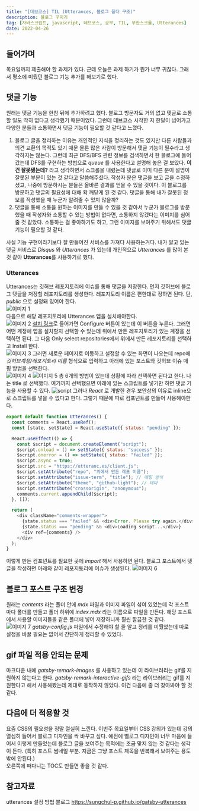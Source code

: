 ```yaml
---
title: "[데브코스] TIL (Utterances, 블로그 폴더 구조)"
description: 블로그 꾸미기
tag: [자바스크립트, javascript, 데브코스, 공부, TIL, 무한스크롤, Utterances]
date: 2022-04-26
---
```


## 들어가며

목요일까지 제출해야 할 과제가 있다. 근데 오늘은 과제 하기가 뭔가 너무 귀찮다. 그래서 평소에 미뤘던 블로그 기능 추가를 해보기로 했다.

## 댓글 기능

원래는 댓글 기능을 한참 뒤에 추가하려고 했다. 블로그 방문자도 거의 없고 댓글로 소통할 일도 딱히 없다고 생각했기 때문이었다. 그런데 데브코스 시작한 지 한달이 넘어가고 다양한 분들과 소통하면서 댓글 기능이 필요할 것 같다고 느꼈다.

1. 블로그 글을 정리하는 이유는 개인적인 지식을 정리하는 것도 있지만 다른 사람들과 의견 교환의 목적도 있기 때문
   물론 많은 사람이 방문해서 댓글 기능이 필수라고 생각하지는 않는다. 그런데 최근 DFS/BFS 관련 정보를 검색하면서 한 블로그에 들어갔는데 DFS를 구현하는 방법으로 _queue_ 를 사용한다고 설명해 놓은 걸 보았다. **이건 잘못됐는데?** 라고 생각하면서 스크롤을 내렸는데 댓글로 이미 다른 분이 설명이 잘못된 부분이 있는 것 같다고 말씀해주셨다. 작성자 분은 댓글을 보고 글을 수정하셨고, 나중에 방문하시는 분들은 올바른 결과를 얻을 수 있을 것이다. 이 블로그를 방문하고 댓글의 필요성에 대해 확 깨닫게 된 것 같다. 댓글을 통해 내가 잘못된 정보를 작성했을 때 누군가 알려줄 수 있지 않을까?
2. 댓글을 통해 소통을 원하는 이미지를 만들 수 있을 것 같아서
   누군가 블로그를 방문했을 때 작성자와 소통할 수 있는 방법이 없다면, 소통하지 않겠다는 이미지를 심어줄 것 같았다. 소통하는 걸 좋아하기도 하고, 그런 이미지를 보여주기 위해서도 댓글 기능이 필요할 것 같다.

사실 기능 구현이라기보다 잘 만들어진 서비스를 가져다 사용하는거다. 내가 알고 있는 댓글 서비스로 _Disqus_ 와 _Utterances_ 가 있는데 개인적으로 _Utterances_ 를 많이 본 것 같아 **Utterances**를 사용하기로 했다.

### Utterances

Utterances는 깃허브 레포지토리에 이슈를 통해 댓글을 저장한다. 먼저 깃허브에 블로그 댓글을 저장할 레포지토리를 생성한다. 레포지토리 이름은 편한대로 정하면 된다. 단, _public_ 으로 설정돼 있어야 한다.  
![이미지 1](./utterances-1.png)  
다음으로 해당 레포지토리에 Utterances 앱을 설치해야한다.  
![이미지 2](./utterances-install-1.png)
[설치 링크](https://github.com/apps/utterances)로 들어가면 Configure 버튼이 있는데 이 버튼을 누른다. 그러면 어떤 계정에 앱을 설치할지 선택할 수 있는데 위에서 만든 레포지토리가 있는 계정을 선택하면 된다. 그 다음 Only select repositories에서 위에서 만든 레포지토리를 선택하고 Install 한다.  
![이미지 3](./utterances-2.png)
그러면 새로운 페이지로 이동하고 설정할 수 있는 화면이 나오는데 repo에 _깃허브계정/레포지토리 이름_ 형식으로 입력하고 아래에 있는 포스트와 깃허브 이슈 매핑 방법을 선택한다.  
![이미지 4](./utterances-3.png)
![이미지 5](./utterances-4.png)
총 6개의 방법이 있는데 상황에 따라 선택하면 된다고 한다. 나는 title 로 선택했다. 여기까지 선택했으면 아래에 있는 스크립트를 넣기만 하면 댓글 기능을 사용할 수 있다.
![script](./utterances-script.png)
그러나 _React_ 로 개발한 경우 보안상의 이유로 inline으로 스크립트를 넣을 수 없다고 한다. 그렇기 때문에 따로 컴포넌트를 만들어 사용해야한다.

```javascript
export default function Utterances() {
  const comments = React.useRef();
  const [state, setState] = React.useState({ status: "pending" });

  React.useEffect(() => {
    const $script = document.createElement("script");
    $script.onload = () => setState({ status: "success" });
    $script.onerror = () => setState({ status: "failed" });
    $script.async = true;
    $script.src = "https://utteranc.es/client.js";
    $script.setAttribute("repo", "위에서 만든 레포 이름");
    $script.setAttribute("issue-term", "title"); // 매핑 방식
    $script.setAttribute("theme", "github-light"); // 테마
    $script.setAttribute("crossorigin", "anonymous");
    comments.current.appendChild($script);
  }, []);

  return (
    <div className="comments-wrapper">
      {state.status === "failed" && <div>Error. Please try again.</div>}
      {state.status === "pending" && <div>Loading script...</div>}
      <div ref={comments} />
    </div>
  );
}
```

이렇게 만든 컴포넌트를 필요한 곳에 _import_ 해서 사용하면 된다.
블로그 포스트에서 댓글을 작성하면 아래와 같이 레포지토리에 이슈가 생성된다.
![이미지 6](./utterances-issues.png)

## 블로그 포스트 구조 변경

원래는 _contents_ 라는 폴더 안에 _mdx_ 파일과 이미지 파일이 섞여 있었는데 각 포스트마다 폴더를 만들고 폴더 하위에 _index.mdx_ 라는 이름으로 파일을 만든다. 해당 포스트에서 사용할 이미지들을 같은 폴더에 넣어 저장하니까 훨씬 깔끔한 것 같다.  
![이미지 7](./post-structure.png)
_gatsby-config.js_ 파일에서 수정해야 할 줄 알고 정리를 미뤘었는데 따로 설정을 바꿀 필요는 없어서 간단하게 정리할 수 있었다.

## gif 파일 적용 안되는 문제

마크다운 내에 _gatsby-remark-images_ 를 사용하고 있는데 이 라이브러리는 gif를 지원하지 않는다고 한다. _gatsby-remark-interactive-gifs_ 라는 라이브러리는 gif를 지원한다고 해서 사용해봤는데 제대로 동작하지 않았다. 이건 다음에 좀 더 찾아봐야 할 것 같다.

## 다음에 더 적용할 것

요즘 CSS의 필요성을 정말 절실히 느낀다. 이번주 목요일부터 CSS 강의가 있는데 강의 열심히 들어서 블로그 디자인을 싹 바꾸고 싶다. 예전에 벨로그 디자인이 너무 마음에 들어서 이렇게 만들었는데 블로그 글을 보여주는 목적에는 조금 맞지 않는 것 같다는 생각이 든다. (특히 포스트 썸네일 부분. 지금은 그냥 포스트 제목을 반복해서 보여주는 용도밖에 안된다.)  
오른쪽에 떠다니는 TOC도 만들면 좋을 것 같다.

## 참고자료

utterances 설정 방법 블로그 https://sungchul-p.github.io/gatsby-utterances
